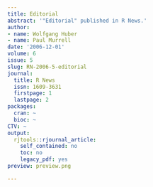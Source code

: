```yaml
---
title: Editorial
abstract: '"Editorial" published in R News.'
author:
- name: Wolfgang Huber
- name: Paul Murrell
date: '2006-12-01'
volume: 6
issue: 5
slug: RN-2006-5-editorial
journal:
  title: R News
  issn: 1609-3631
  firstpage: 1
  lastpage: 2
packages:
  cran: ~
  bioc: ~
CTV: ~
output:
  rjtools::rjournal_article:
    self_contained: no
    toc: no
    legacy_pdf: yes
preview: preview.png

---
```

